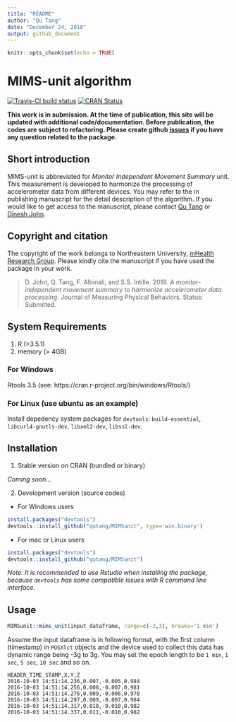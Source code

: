 ```yaml
---
title: "README"
author: "Qu Tang"
date: "December 24, 2018"
output: github_document
---
```


```r
knitr::opts_chunk$set(echo = TRUE)
```

# MIMS-unit algorithm

[![Travis-CI build status](https://travis-ci.org/qutang/MIMSunit.svg?branch=master)](https://travis-ci.org/qutang/MIMSunit)
[![CRAN Status](https://www.r-pkg.org/badges/version/MIMSunit)](https://cran.r-project.org/package=MIMSunit)

__This work is in submission. At the time of publication, this site will be updated with additional code/documentation. Before publication, the codes are subject to refactoring. Please create github [issues](https://github.com/qutang/mimsunit/issues/) if you have any question related to the package.__

## Short introduction

MIMS-unit is abbreviated for _Monitor Independent Movement Summary_ unit. This measurement is developed to harmonize the processing of accelerometer data from different devices. You may refer to the in publishing manuscript for the detail description of the algorithm. If you would like to get access to the manuscript, please contact [Qu Tang](mailto: tang.q@husky.neu.edu) or [Dinesh John](mailto: d.john@northeastern.edu).

## Copyright and citation

The copyright of the work belongs to Northeastern University, [mHealth Research Group](https://mhealthgroup.org). Please kindly cite the manuscript if you have used the package in your work.

> D. John, Q. Tang, F. Albinali, and S.S. Intille. 2018. _A monitor-independent movement summary to harmonize accelerometer data processing_. Journal of Measuring Physical Behaviors. Status: Submitted.

## System Requirements

1. R (>3.5.1)
2. memory (> 4GB)

### For Windows

Rtools 3.5 (see: https://cran.r-project.org/bin/windows/Rtools/)

### For Linux (use ubuntu as an example)

Install depedency system packages for `devtools`: `build-essential`, `libcurl4-gnutls-dev`, `libxml2-dev`, `libssl-dev`. 

## Installation

1. Stable version on CRAN (bundled or binary)

  _Coming soon..._

2. Development version (source codes)
  - For Windows users
  
```r
install.packages("devtools")
devtools::install_github("qutang/MIMSunit", type='win.binary')
```
  - For mac or Linux users
  
```r
install.packages("devtools")
devtools::install_github("qutang/MIMSunit")
```
  
_Note: It is recommended to use Rstudio when installing the package, because `devtools` has some compatible issues with R command line interface._

## Usage

```r
MIMSunit::mims_unit(input_dataframe, range=c(-3,3), breaks='1 min')
```

Assume the input dataframe is in following format, with the first column (timestamp) in `POSXlct` objects and the device used to collect this data has dynamic range being -3g to 3g. You may set the epoch length to be `1 min`, `1 sec`, `5 sec`, `10 sec` and so on.

```
HEADER_TIME_STAMP,X,Y,Z
2016-10-03 14:51:14.236,0.007,-0.005,0.984
2016-10-03 14:51:14.256,0.008,-0.007,0.981
2016-10-03 14:51:14.276,0.009,-0.006,0.978
2016-10-03 14:51:14.297,0.009,-0.007,0.984
2016-10-03 14:51:14.317,0.010,-0.010,0.982
2016-10-03 14:51:14.337,0.011,-0.010,0.982
```